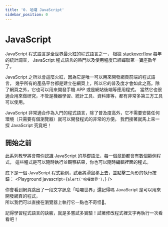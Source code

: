 ```yaml
---
title: '0. 哈囉 JavaScript'
sidebar_position: 0
---
```


# JavaScript
JavaScript 程式語言是全世界最火紅的程式語言之一，
根據 [stackoverflow](https://insights.stackoverflow.com/survey/2021#section-most-popular-technologies-programming-scripting-and-markup-languages) 每年的統計調查，
JavaScript 程式語言的熱門以及使用程度已經蟬聯第一寶座數年了。

JavaScript 之所以會這麼火紅，因為它是唯一可以用來開發網頁前端的程式語言，
幾乎所有的產品平台都是建立在網頁上，所以它的普及度才會如此之高。除了網頁之外，它也可以用來開發手機 APP 或是網站後端等應用程式。
當然它也很適合用來做研究，不管是機器學習、統計工具、資料庫等，都有非常多第三方工具可以使用。

JavaScript 非常適合作為入門的程式語言，除了普及度高外，它不需要安裝任何環境（只需要有個瀏覽器）就可以開發程式的非常的方便。
我們接著就馬上來一探 JavaScript 究竟吧！

## 開始之前
此系列教學將會帶你認識 JavaScript 的基礎語法，每一個章節都會有數個範例程式，
這些程式是可以隨時執行並觀察結果，你也可以隨時編輯裡面的程式。

底下是一個 JavaScript 程式範例，試著將滑鼠移上去，並點擊三角形的執行按鈕：
<Playground javascript={`alert('哈囉世界');`} />

你會看到網頁跳出了一段文字訊息「哈囉世界」還記得嗎 JavaScript 是可以用來開發網頁的程式，<br/>
所以我們可以直接在瀏覽器上執行它一點也不奇怪。

記得學習程式語言的訣竅，就是多嘗試多實驗！試著修改程式裡文字再執行一次看看吧！